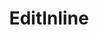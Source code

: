 ---
title: EditInline
category: Form
description: An inline field that can be edited.
status: todo
---